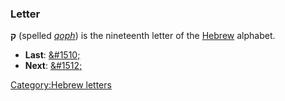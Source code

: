 ===Letter===
'''&#1511;''' (spelled ''[[qoph]]'') is the nineteenth letter of the [[Hebrew]] alphabet.

* '''Last''': [[&#1510;]]
* '''Next''': [[&#1512;]]

[[Category:Hebrew letters]]